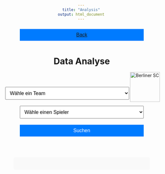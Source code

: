 ```yaml
---
title: "Analysis"
output: html_document
---
```

<!-- <meta name="viewport" content="width=device-width, initial-scale=1.0"> -->
<style>
div {
    margin: 20px auto;
    max-width: 500px;
    text-align: center;
}

select, button {
    margin: 10px 0;
    padding: 10px;
    font-size: 16px;
    width: 100%;
    max-width: 400px;
}

button {
    background-color: #007bff;
    color: white;
    border: none;
    cursor: pointer;
}

button:hover {
    background-color: #0056b3;
}

#result {
    margin-top: 20px;
    padding: 20px;
    background-color: #f9f9f9;
    color: #333;
    border-radius: 5px;
    text-align: left;
    max-width: 400px;
    margin: 20px auto;
}

</style>
<body>

<header>
  <button class="button"><span><a href="https://mkreuschner.github.io/berlinersc-football-analysis.github.io/">Back<a/> </span></button>
  <h1 id="Matchplan">Data Analyse</h1>
  <img src="https://www.berlinersc-fussball.de/__we_thumbs__/37837_17_LogoInBlock.png?m=1538584477" alt="Berliner SC" style="float:right;width:6rem;">
</header>

<div>
<select id="teamSelect" onchange="updatePlayerDropdown()">
<option value="">Wähle ein Team</option>
</select>
<br>
<select id="playerSelect">
<option value="">Wähle einen Spieler</option>
</select>
<br>
<button onclick="searchPlayer()">Suchen</button>
</div>
<br>
<div id="result">
</div>


```R

```

<script src="https://cdnjs.cloudflare.com/ajax/libs/PapaParse/5.3.0/papaparse.min.js"></script>
<script>
const csvFilePath = 'https://raw.githubusercontent.com/mkreuschner/berlinersc-football-analysis.github.io/main/data/player_data.csv';
let playersData = [];

// CSV-Daten laden und parsen
Papa.parse(csvFilePath, {
    download: true,
    header: true,
    skipEmptyLines: true,
    complete: function(results) {
        if (results.errors.length) {
            console.error('Parsing-Fehler:', results.errors);
            alert('Fehler beim Laden der Daten. Bitte überprüfen Sie die Datei.');
        } else {
            playersData = results.data;
            console.log('Erfolgreich geladen:', playersData);
            populateTeamDropdown();
        }
    },
    error: function(err) {
        console.error('PapaParse-Fehler:', err);
        alert('Fehler beim Laden der CSV-Datei: ' + err.message);
    }
});

// Team-Dropdown mit Teams füllen
function populateTeamDropdown() {
    const teams = [...new Set(playersData.map(player => player.Team).filter(Boolean))]; // Einzigartige Teams
    const teamSelect = document.getElementById('teamSelect');
    teams.forEach(team => {
        const option = document.createElement('option');
        option.value = team;
        option.textContent = team;
        teamSelect.appendChild(option);
    });
}

// Spieler-Dropdown basierend auf ausgewähltem Team aktualisieren
function updatePlayerDropdown() {
    const selectedTeam = document.getElementById('teamSelect').value;
    const playerSelect = document.getElementById('playerSelect');
    playerSelect.innerHTML = '<option value="">Wähle einen Spieler</option>';
    if (selectedTeam) {
        const players = playersData.filter(player => player.Team === selectedTeam).map(player => player.Name);
        players.forEach(name => {
            const option = document.createElement('option');
            option.value = name;
            option.textContent = name;
            playerSelect.appendChild(option);
        });
    }
}

// Spieler suchen und Eigenschaften anzeigen
function searchPlayer() {
    const selectedPlayer = document.getElementById('playerSelect').value;
    const resultDiv = document.getElementById('result');
    resultDiv.innerHTML = ''; // Alte Ergebnisse löschen
    if (selectedPlayer) {
        const player = playersData.find(p => p.Name === selectedPlayer);
        if (player) {
            resultDiv.innerHTML = `
                <h3>${player.Name || "Nicht verfügbar"}</h3>
                <p>Team: ${player.Team || "Nicht verfügbar"}</p>
                <p>Nummer: ${player.Nummer || 0}</p>
                <p>Position: ${player.most_position || 0}</p>
                <p>Score: ${player.weighted_score || 0}</p>
                <p>Spiele: ${player.Spiele || 0}</p>
                <p>Spielzeit: ${player.Spielzeit || 0}</p>
                <p>Tore: ${player.Tore || 0}</p>
                <p>Assists: ${player.Assists || 0}</p>
            `;
        } else {
            resultDiv.innerHTML = '<p>Spieler nicht gefunden.</p>';
        }
    } else {
        resultDiv.innerHTML = '<p>Bitte wähle einen Spieler aus.</p>';
    }
}
</script>

<body>
